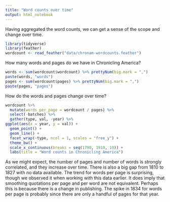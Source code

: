 ```yaml
---
title: "Word counts over time"
output: html_notebook
---
```


Having aggregated the word counts, we can get a sense of the scope and change over time.

```r
library(tidyverse)
library(feather)
wordcount <- read_feather("data/chronam-wordcounts.feather")
```

How many words and pages do we have in Chronicling America?

```r
words <- sum(wordcount$wordcount) %>% prettyNum(big.mark = ",")
paste(words, "words")
pages <- sum(wordcount$pages) %>% prettyNum(big.mark = ",")
paste(pages, "pages")
```

How do the words and pages change over time?

```r
wordcount %>% 
  mutate(words_per_page = wordcount / pages) %>% 
  select(-batches) %>% 
  gather(type, val, -year) %>% 
ggplot(aes(x = year, y = val)) +
  geom_point() +
  geom_line() +
  facet_wrap(~type, ncol = 1, scales = "free_y") + 
  theme_bw() +
  scale_x_continuous(breaks = seq(1790, 1910, 10)) +
  labs(title = "Word counts in Chronicling America")
```

As we might expect, the number of pages and number of words is strongly correlated, and they increase over time. There is also a big gap from 1810 to 1827 with no data available. The trend for words per page is surprising, though we observed it when working with this data earlier. It does imply that smoothing quotations per page and per word are not equivalent. Perhaps this is because there is a change in publishing. The spike in 1834 for words per page is probably since there are only a handful of pages for that year. 

